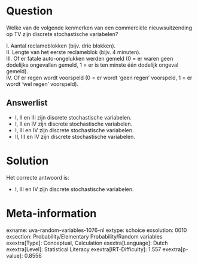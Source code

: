 Question
========

Welke van de volgende kenmerken van een commerciële nieuwsuitzending op
TV zijn discrete stochastische variabelen?\

I. Aantal reclameblokken (bijv. drie blokken).\
II. Lengte van het eerste reclameblok (bijv. 4 minuten).\
III. Of er fatale auto-ongelukken werden gemeld (0 = er waren geen
dodelijke ongevallen gemeld, 1 = er is ten minste één dodelijk ongeval
gemeld).\
IV. Of er regen wordt voorspeld (0 = er wordt 'geen regen' voorspeld, 1
= er wordt 'wel regen' voorspeld).


Answerlist
----------

* I, II en III zijn discrete stochastische variabelen.
* I, II en IV zijn discrete stochastische variabelen.
* I, III en IV zijn discrete stochastische variabelen.
* II, III en IV zijn discrete stochastische variabelen.

Solution
========

Het correcte antwoord is: 

* I, III en IV zijn discrete stochastische variabelen.

Meta-information
================
exname: uva-random-variables-1076-nl
extype: schoice
exsolution: 0010
exsection: Probability/Elementary Probability/Random variables
exextra[Type]: Conceptual, Calculation
exextra[Language]: Dutch
exextra[Level]: Statistical Literacy
exextra[IRT-Difficulty]: 1.557
exextra[p-value]: 0.8556

